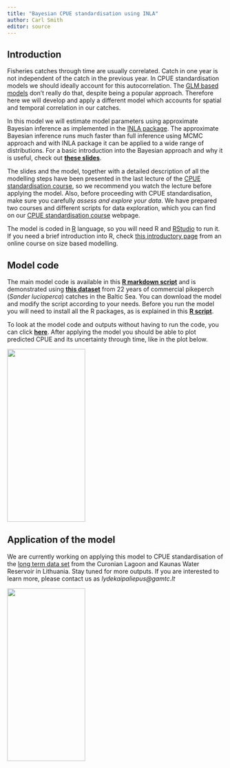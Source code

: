 ```yaml
---
title: "Bayesian CPUE standardisation using INLA"
author: Carl Smith
editor: source
---
```


## Introduction

Fisheries catches through time are usually correlated. Catch in one year is not independent of the catch in the previous year. In CPUE standardisation models we should ideally account for this autocorrelation. The [GLM based models](GLM_standardisation.qmd) don't really do that, despite being a popular approach. Therefore here we will develop and apply a different model which accounts for spatial and temporal correlation in our catches. 

In this model we will estimate model parameters using approximate Bayesian inference as implemented in the [INLA package](https://www.r-inla.org/). The approximate Bayesian inference runs much faster than full inference using MCMC approach and with INLA package it can be applied to a wide range of distributions. For a basic introduction into the Bayesian approach and why it is useful, check out [**these slides**](resources/BayesianModels.pdf). 

The slides and the model, together with a detailed description of all the modelling steps have been presented in the last lecture of the [CPUE standardisation course](https://fishsizeproject.github.io/CPUEcourse/5-zander.html), so we recommend you watch the lecture before applying the model. Also, before proceeding with CPUE standardisation,  make sure you carefully *assess and explore your data*. We have prepared two courses and different scripts for data exploration, which you can find on our [CPUE standardisation course](https://fishsizeproject.github.io/CPUEcourse/) webpage.

The model is coded in [R](https://www.r-project.org/) language, so you will need R and [RStudio](https://www.rstudio.com/products/rstudio/) to run it. If you need a brief introduction into R, check [this introductory page](https://course.mizer.sizespectrum.org/prepare/install-tools.html) from an online course on size based modelling. 

## Model code

The main model code is available in this [**R markdown script**](scripts/BayesianINLA.zip) and is demonstrated using [**this dataset**](scripts/pikeperch.csv) from 22 years of commercial pikeperch (*Sander lucioperca*) catches in the Baltic Sea. You can download the model and modify the script according to your needs. Before you run the model you will need to install all the R packages, as is explained in this [**R script**](scripts/model_packages.R).

To look at the model code and outputs without having to run the code, you can click [**here**](resources/BayesianINLA.html). After applying the model you should be able to plot predicted CPUE and its uncertainty through time, like in the plot below. 

![](images/cpue_inla.png){width="60%" height="400"}

## Application of the model 

We are currently working on applying this model to CPUE standardisation of the [long term data set](https://www.sciencedirect.com/science/article/pii/S2352340922002013) from the Curonian Lagoon and Kaunas Water Reservoir in Lithuania. Stay tuned for more outputs. If you are interested to learn more, please contact us as *lydekaipaliepus@gamtc.lt*

![](images/EffortCatchINLA.png){width="60%" height="400"}
